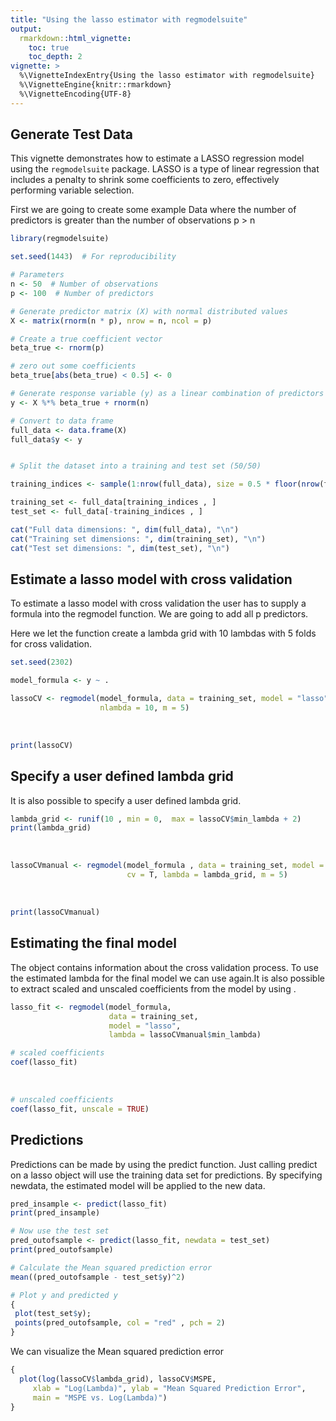 ```yaml
---
title: "Using the lasso estimator with regmodelsuite"
output: 
  rmarkdown::html_vignette:
    toc: true          
    toc_depth: 2       
vignette: >
  %\VignetteIndexEntry{Using the lasso estimator with regmodelsuite}
  %\VignetteEngine{knitr::rmarkdown}
  %\VignetteEncoding{UTF-8}
---
```


## Generate Test Data

This vignette demonstrates how to estimate a LASSO regression model using the `regmodelsuite` package. LASSO is a type of linear regression that includes a penalty to shrink some coefficients to zero, effectively performing variable selection.

First we are going to create some example Data where the number of predictors
is greater than the number of observations p > n

```r
library(regmodelsuite)

set.seed(1443)  # For reproducibility

# Parameters
n <- 50  # Number of observations
p <- 100  # Number of predictors

# Generate predictor matrix (X) with normal distributed values
X <- matrix(rnorm(n * p), nrow = n, ncol = p)

# Create a true coefficient vector
beta_true <- rnorm(p)

# zero out some coefficients
beta_true[abs(beta_true) < 0.5] <- 0

# Generate response variable (y) as a linear combination of predictors + noise
y <- X %*% beta_true + rnorm(n)

# Convert to data frame
full_data <- data.frame(X)
full_data$y <- y


# Split the dataset into a training and test set (50/50)

training_indices <- sample(1:nrow(full_data), size = 0.5 * floor(nrow(full_data)))

training_set <- full_data[training_indices , ]
test_set <- full_data[-training_indices , ]

cat("Full data dimensions: ", dim(full_data), "\n")
cat("Training set dimensions: ", dim(training_set), "\n")
cat("Test set dimensions: ", dim(test_set), "\n")

```
## Estimate a lasso model with cross validation

To estimate a lasso model with cross validation the user has to supply a formula 
into the regmodel function. We are going to add all p predictors.

Here we let the \code{regmodel} function create a lambda grid with 10 lambdas
with 5 folds for cross validation.
```r
set.seed(2302)

model_formula <- y ~ .

lassoCV <- regmodel(model_formula, data = training_set, model = "lasso", cv = T,
                    nlambda = 10, m = 5)


```
\ 
```r
print(lassoCV)
```



## Specify a user defined lambda grid

It is also possible to specify a user defined lambda grid.
```r
lambda_grid <- runif(10 , min = 0,  max = lassoCV$min_lambda + 2)
print(lambda_grid)
```
\ 
```r

lassoCVmanual <- regmodel(model_formula , data = training_set, model = "lasso",
                          cv = T, lambda = lambda_grid, m = 5)
```
\ 
```r
print(lassoCVmanual)
```

## Estimating the final model

The \texttt{lassoCVmanual} object contains information about the cross validation 
process. To use the estimated lambda for the final model we can use
\code{regmodel} again.It is also possible to extract scaled and unscaled 
coefficients from the model by using \code{coef}.

```r
lasso_fit <- regmodel(model_formula,
                      data = training_set,
                      model = "lasso",
                      lambda = lassoCVmanual$min_lambda)

# scaled coefficients
coef(lasso_fit)
```
\ 
```r
# unscaled coefficients
coef(lasso_fit, unscale = TRUE)
```


## Predictions 

Predictions can be made by using the predict function.
Just calling predict on a lasso object will use the training data set for 
predictions. By specifying newdata, the estimated model will be applied to 
the new data.

```r
pred_insample <- predict(lasso_fit)
print(pred_insample)

# Now use the test set
pred_outofsample <- predict(lasso_fit, newdata = test_set)
print(pred_outofsample)

# Calculate the Mean squared prediction error
mean((pred_outofsample - test_set$y)^2)

# Plot y and predicted y
{
 plot(test_set$y);
 points(pred_outofsample, col = "red" , pch = 2)
}
```

We can visualize the Mean squared prediction error
```r
{
  plot(log(lassoCV$lambda_grid), lassoCV$MSPE,
     xlab = "Log(Lambda)", ylab = "Mean Squared Prediction Error",
     main = "MSPE vs. Log(Lambda)")
}
```

